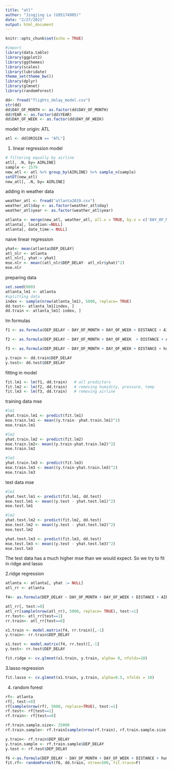 ```yaml
---
title: "atl"
author: "Jingjing Lu (U95174905)"
date: "2/27/2021"
output: html_document
---
```


```r
knitr::opts_chunk$set(echo = TRUE)
```

```r
#import
library(data.table)
library(ggplot2)
library(ggthemes)
library(scales)
library(lubridate)
theme_set(theme_bw())
library(dplyr)
library(glmnet)
library(randomForest)
```
```r
dd<- fread("flights_delay_model.csv")
str(dd)
dd$DAY_OF_MONTH <- as.factor(dd$DAY_OF_MONTH)
dd$YEAR <- as.factor(dd$YEAR)
dd$DAY_OF_WEEK <- as.factor(dd$DAY_OF_WEEK)

```

model for origin: ATL
```r
atl <- dd[ORIGIN == "ATL"]

```
1. linear regression model
```r
# filtering equally by airline
atl[, .N, by= AIRLINE]
sample <- 1579
new_atl <- atl %>% group_by(AIRLINE) %>% sample_n(sample)
setDT(new_atl)
new_atl[, .N, by= AIRLINE]

```
adding in weather data
```r
weather_atl <- fread("atlanta2019.csv")
weather_atl$day <- as.factor(weather_atl$day)
weather_atl$year <- as.factor(weather_atl$year)

atlanta <- merge(new_atl, weather_atl, all.x = TRUE, by.x = c('DAY_OF_MONTH','YEAR'), by.y = c('day', 'year'))
atlanta[, location:=NULL]
atlanta[, date_time:= NULL]
```


naive linear regression
```r
yhat<- mean(atlanta$DEP_DELAY)
atl_nlr <- atlanta
atl_nlr[, yhat:= yhat]
mse.nlr <- mean((atl_nlr$DEP_DELAY- atl_nlr$yhat)^2)
mse.nlr
```
preparing data
```r
set.seed(800)
atlanta_lm1 <- atlanta
#splitting data
index <- sample(nrow(atlanta_lm1), 5000, replace= TRUE)
dd.test<- atlanta_lm1[index, ]
dd.train <- atlanta_lm1[-index, ]

```


lm formulas
```r
f1 <- as.formula(DEP_DELAY ~ DAY_OF_MONTH + DAY_OF_WEEK + DISTANCE + AIRLINE + humidity  + pressure + tempC + visibility + windspeedKmph)

f2 <- as.formula(DEP_DELAY ~ DAY_OF_MONTH + DAY_OF_WEEK  + DISTANCE + AIRLINE  + visibility + windspeedKmph)

f3 <- as.formula(DEP_DELAY ~ DAY_OF_MONTH + DAY_OF_WEEK + DISTANCE + humidity  + pressure + tempC + visibility + windspeedKmph)

```
```r
y.train <- dd.train$DEP_DELAY
y.test<- dd.test$DEP_DELAY
```
fitting in model
```r
fit.lm1 <- lm(f1, dd.train)   # all predictors
fit.lm2 <- lm(f2, dd.train)   # removing humidity, pressure, temp
fit.lm3 <- lm(f3, dd.train)   # removing airline 
```
training data mse
```r
#lm1
yhat.train.lm1 <- predict(fit.lm1)
mse.train.lm1 <- mean((y.train- yhat.train.lm1)^2)
mse.train.lm1
```
```r
#lm2
yhat.train.lm2 <- predict(fit.lm2)
mse.train.lm2<- mean((y.train-yhat.train.lm2)^2)
mse.train.lm2
```
```r
#lm3
yhat.train.lm3 <- predict(fit.lm3)
mse.train.lm3 <- mean((y.train-yhat.train.lm3)^2)
mse.train.lm3
```
test data mse
```r
#lm1
yhat.test.lm1 <- predict(fit.lm1, dd.test)
mse.test.lm1 <- mean((y.test - yhat.test.lm1)^2)
mse.test.lm1
```
```r
#lm2
yhat.test.lm2 <- predict(fit.lm2, dd.test)
mse.test.lm2 <- mean((y.test - yhat.test.lm2)^2)
mse.test.lm2
```
```r
yhat.test.lm3 <- predict(fit.lm3, dd.test)
mse.test.lm3 <- mean((y.test - yhat.test.lm3)^2)
mse.test.lm3  
```
The test data has a much higher mse than we would expect. So we try to fit in ridge and lasso



2.ridge regression
```r
atlanta <- atlanta[, yhat := NULL]
atl_rr <- atlanta
```
```r
f4<- as.formula(DEP_DELAY ~ DAY_OF_MONTH + DAY_OF_WEEK + DISTANCE + AIRLINE + humidity  + pressure + tempC + visibility + windspeedKmph)
```

```r
atl_rr[, test:=0]
atl_rr[sample(nrow(atl_rr), 5000, replace= TRUE), test:=1]
rr.test<- atl_rr[test==1]
rr.train<- atl_rr[test==0]

x1.train <- model.matrix(f4, rr.train)[,-1]
y.train<- rr.train$DEP_DELAY

x1.test <- model.matrix(f4, rr.test)[,-1]
y.test<- rr.test$DEP_DELAY

```
```r
fit.ridge <- cv.glmnet(x1.train, y.train, alpha= 0, nfolds=10)
```

3.lasso regression
```r
fit.lasso <- cv.glmnet(x1.train, y.train, alpha=0.5, nfolds = 10)
```


4. random forest
```r
rf<- atlanta
rf[, test:=0]
rf[sample(nrow(rf), 5000, replace=TRUE), test:=1]
rf.test<- rf[test==1]
rf.train<- rf[test==0]
```
```r
rf.train.sample.size<- 25000
rf.train.sample<- rf.train[sample(nrow(rf.train), rf.train.sample.size, replace=TRUE)]
```
```r
y.train<- rf.train$DEP_DELAY
y.train.sample <- rf.train.sample$DEP_DELAY
y.test <- rf.test$DEP_DELAY
```
```r
f6 <-as.formula(DEP_DELAY ~ DAY_OF_MONTH + DAY_OF_WEEK + DISTANCE + humidity  + pressure + tempC + visibility + windspeedKmph)
fit.rf<- randomForest(f6, dd.train, ntree=500, fit.trace=F)
```






